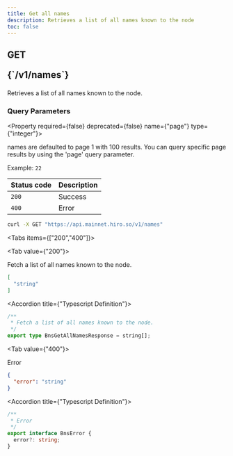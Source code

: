 ```yaml
---
title: Get all names
description: Retrieves a list of all names known to the node
toc: false
---
```




<Root>

<API>

<div className='flex-1'>

<h2 className="not-prose mb-2 inline-flex items-center gap-3 font-mono">
  <div className="rounded-lg border px-1 py-0.5 text-xs font-medium border-green-400/50 bg-green-400/20 text-green-600 dark:text-green-400">
    GET
  </div>
  <p className="text-xs break-words overflow-hidden w-[95%]">{`/v1/names`}</p>
</h2>

Retrieves a list of all names known to the node.

### Query Parameters

<Property required={false} deprecated={false} name={"page"} type={"integer"}>

names are defaulted to page 1 with 100 results. You can query specific page results by using the 'page' query parameter.

<span>Example:  `22`</span>

</Property>

| Status code | Description |
| :----------- | :----------- |
| `200` | Success |
| `400` | Error |

</div>

<APIExample>

```bash title="Terminal"
curl -X GET "https://api.mainnet.hiro.so/v1/names"
```

<Tabs items={["200","400"]}>

<Tab value={"200"}>

Fetch a list of all names known to the node.

```json title="Example Response"
[
  "string"
]
```

<Accordions>

<Accordion title={"Typescript Definition"}>

```ts
/**
 * Fetch a list of all names known to the node.
 */
export type BnsGetAllNamesResponse = string[];

```

</Accordion>

</Accordions>

</Tab>

<Tab value={"400"}>

Error

```json title="Example Response"
{
  "error": "string"
}
```

<Accordions>

<Accordion title={"Typescript Definition"}>

```ts
/**
 * Error
 */
export interface BnsError {
  error?: string;
}

```

</Accordion>

</Accordions>

</Tab>

</Tabs>

</APIExample>

</API>

</Root>